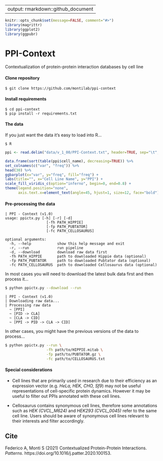   
---
output: rmarkdown::github_document
---

<!-- README.md is generated from README.Rmd. Please edit that file -->

```r
knitr::opts_chunk$set(message=FALSE, comment="#>")
library(magrittr)
library(ggplot2)
library(ggpubr)
```

# PPI-Context

Contextualization of protein-protein interaction databases by cell line

#### Clone repository
```
$ git clone https://github.com/montilab/ppi-context
```

#### Install requirements
```
$ cd ppi-context
$ pip install -r requirements.txt
```

#### The data

If you just want the data it's easy to load into R...

```
$ R
```

```r
ppi <- read.delim("data/v_1_00/PPI-Context.txt", header=TRUE, sep="\t", stringsAsFactors=FALSE)
```

```r
data.frame(sort(table(ppi$cell_name), decreasing=TRUE)) %>%
set_colnames(c("var", "freq")) %>%
head(30) %>%
ggbarplot(x="var", y="freq", fill="freq") +
labs(title="", x="Cell Line Name", y="PPI") +
scale_fill_viridis_c(option="inferno", begin=0, end=0.8) + 
theme(legend.position="none",
      axis.text.x=element_text(angle=45, hjust=1, size=12, face="bold"))
```

#### Pre-processing the data
```
| PPI - Context (v1.0)
usage: ppictx.py [-h] [-r] [-d]
                   [-fh PATH_HIPPIE] 
                   [-fp PATH_PUBTATOR]
                   [-fc PATH_CELLOSAURUS]

optional arguments:
  -h, --help            show this help message and exit
  -r, --run             run pipeline
  -d, --download        download raw data first
  -fh PATH_HIPPIE       path to downloaded Hippie data (optional)
  -fp PATH_PUBTATOR     path to downloaded Pubtator data (optional)
  -fc PATH_CELLOSAURUS  path to downloaded Cellosaurus data (optional)
```

In most cases you will need to download the latest bulk data first and then process it...
```bash
$ python ppictx.py --download --run
```

```
| PPI - Context (v1.0)
| Downloading raw data...
| Processing raw data
  ~ [PPI]
  ~ [PID -> CLA]
  ~ [CLA -> CID]
  ~ [PPI -> PID -> CLA -> CID]
```

In other cases, you might have the previous versions of the data to process...
```bash
$ python ppictx.py --run \
                   -fh path/to/HIPPIE.mitab \
                   -fp path/to/PUBTATOR.gz \
                   -fc path/to/CELLOSAURUS.txt
```

#### Special considerations

- Cell lines that are primarily used in research due to their efficiency as an expression vector (e.g. *HeLa, HEK, CHO, Sf9*) may not be useful representations of cell-specific protein dynamics. However it may be useful to filter out PPIs annotated with these cell lines.

- Cellosaurus contains synonymous cell lines, therefore some annotations such as *HEK (CVCL_M624)* and *HEK293 (CVCL_0045)* refer to the same cell line. Users should be aware of synonymous cell lines relevant to their interests and filter accordingly.

## Cite

Federico A, Monti S (2021) Contextualized Protein-Protein Interactions. _Patterns_. https://doi.org/10.1016/j.patter.2020.100153.
